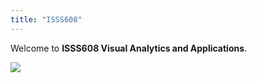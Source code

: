 ```yaml
---
title: "ISSS608"
---
```


Welcome to **ISSS608 Visual Analytics and Applications**.

![](images/photo_2025-01-11%2014.28.03.jpeg)
